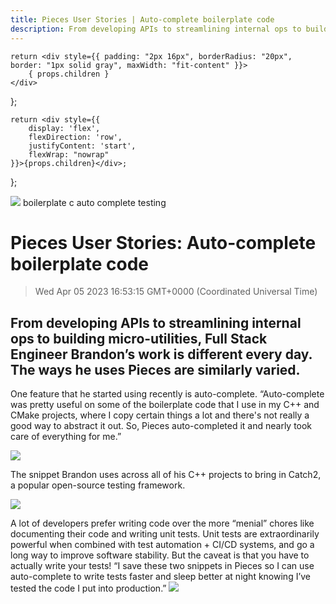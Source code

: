 ```yaml
---
title: Pieces User Stories | Auto-complete boilerplate code
description: From developing APIs to streamlining internal ops to building micro-utilities, Full Stack Engineer Brandon’s work is different every day. The ways he uses Pieces are similarly varied.
---
```


    return <div style={{ padding: "2px 16px", borderRadius: "20px", border: "1px solid gray", maxWidth: "fit-content" }}>
        { props.children }
    </div>
};

    return <div style={{
        display: 'flex',
        flexDirection: 'row',
        justifyContent: 'start',
        flexWrap: "nowrap"
    }}>{props.children}</div>;
};

<link rel="canonical" href="https://code.pieces.app/blog/auto-complete-boilerplate-code" />

![](https://uploads-ssl.webflow.com/6143afec68f555387049efb3/62ed722302b4f62fc3b5e185_brandon_blog.png)
<GridFlexRow><Tag>boilerplate</Tag> <Tag>c</Tag> <Tag>auto complete</Tag> <Tag>testing</Tag></GridFlexRow>

# Pieces User Stories: Auto-complete boilerplate code
> Wed Apr 05 2023 16:53:15 GMT+0000 (Coordinated Universal Time)

## From developing APIs to streamlining internal ops to building micro-utilities, Full Stack Engineer Brandon’s work is different every day. The ways he uses Pieces are similarly varied.

One feature that he started using recently is auto-complete. “Auto-complete was pretty useful on some of the boilerplate code that I use in my C++ and CMake projects, where I copy certain things a lot and there's not really a good way to abstract it out. So, Pieces auto-completed it and nearly took care of everything for me.”

![](https://uploads-ssl.webflow.com/6143afec68f555387049efb3/62ac931ab29adf036c3e43c5_snippet1.png)

The snippet Brandon uses across all of his C++ projects to bring in Catch2, a popular open-source testing framework.

![](https://uploads-ssl.webflow.com/6143afec68f555387049efb3/fb3/62ac9323ada93b6976dc0ee8_snippet2.png)

A lot of developers prefer writing code over the more “menial” chores like documenting their code and writing unit tests. Unit tests are extraordinarily powerful when combined with test automation + CI/CD systems, and go a long way to improve software stability. But the caveat is that you have to actually write your tests! “I save these two snippets in Pieces so I can use auto-complete to write tests faster and sleep better at night knowing I’ve tested the code I put into production.”
![](https://uploads-ssl.webflow.com/6143afec68f555387049efb3/62ac932f5cdc4df9266d1e09_snippet3.png)

